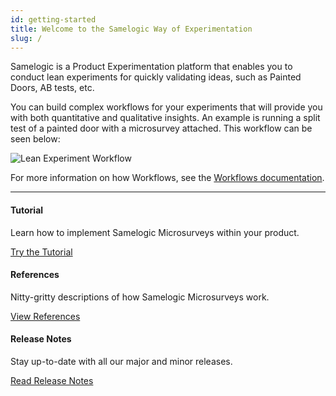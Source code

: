 ```yaml
---
id: getting-started
title: Welcome to the Samelogic Way of Experimentation
slug: /
---
```


Samelogic is a Product Experimentation platform that enables you to conduct lean experiments for quickly validating ideas, such as Painted Doors, AB tests, etc.

You can build complex workflows for your experiments that will provide you with both quantitative and qualitative insights. An example is running a split test of a painted door with a microsurvey attached. This workflow can be seen below:

![Lean Experiment Workflow](./images/lean-experiment-workflow.png)

For more information on how Workflows, see the [Workflows documentation](./workflows).

---

<div style={{ padding: '30px 30px', border: 'solid #e3e3e3 1px', borderRadius:'10px', width:'100%', float:'left', margin:'0 0px 30px 0px', a:'border: solid #333 2px' }}>
  <h4>Tutorial</h4>
  Learn how to implement Samelogic Microsurveys within your product.

[Try the Tutorial](./tutorials)

</div>

<div style={{ padding: '30px 30px', border: 'solid #e3e3e3 1px', borderRadius:'10px', width:'100%', float:'left', margin:'0 0px 30px 0px', a:'border: solid #333 2px' }}>
  <h4>References</h4>
  Nitty-gritty descriptions of how Samelogic Microsurveys work.

[View References](./references)

</div>

<div style={{ padding: '30px 30px', border: 'solid #e3e3e3 1px', borderRadius:'10px', width:'100%', float:'left', margin:'0 0px 30px 0px', a:'border: solid #333 2px' }}>
  <h4>Release Notes</h4>
  Stay up-to-date with all our major and minor releases.

[Read Release Notes](./release-notes)

</div>
